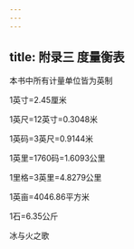 ```yaml
---
---
---
```

title: 附录三 度量衡表
---




本书中所有计量单位皆为英制





1英寸=2.45厘米

1英尺=12英寸=0.3048米

1英码=3英尺=0.9144米

1英里=1760码=1.6093公里

1里格=3英里=4.8279公里





1英亩=4046.86平方米





1石=6.35公斤





冰与火之歌